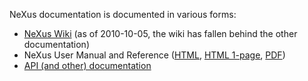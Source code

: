 
NeXus documentation is documented in various forms:

* [[Introduction|NeXus Wiki]] (as of 2010-10-05, the wiki has fallen behind the other documentation)
* NeXus User Manual and Reference ([http://download.nexusformat.org/doc/html/index.html HTML], [http://download.nexusformat.org/doc/NeXusManual.html HTML 1-page], [http://download.nexusformat.org/doc/NeXusManual.pdf PDF])
* [http://download.nexusformat.org/ API (and other) documentation]